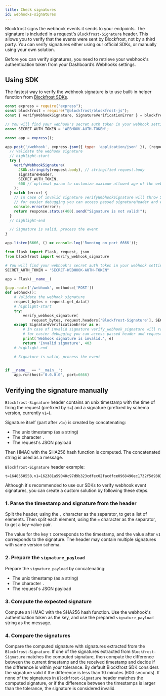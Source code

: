 ```yaml
---
title: Check signatures
id: webhooks-signatures
---
```


Blockfrost signs the webhook events it sends to your endpoints. The signature is included in a request's `Blockfrost-Signature` header. This allows you to verify that the events were sent by Blockfrost, not by a third party. You can verify signatures either using our official SDKs, or manually using your own solution.

Before you can verify signatures, you need to retrieve your webhook's authentication token from your Dashboard’s Webhooks settings.

## Using SDK

The fastest way to verify the webhook signature is to use built-in helper function from [Blockfrost SDKs](/docs/sdks).


<Tabs>
<TabItem value="js" label="Javascript (Node.js)">

```javascript showLineNumbers
const express = require("express");
const blockfrost = require("@blockfrost/blockfrost-js");
const { verifyWebhookSignature, SignatureVerificationError } = blockfrost;

// You will find your webhook's secret auth token in your webhook settings in the Blockfrost Dashboard
const SECRET_AUTH_TOKEN = 'WEBHOOK-AUTH-TOKEN';

const app = express();

app.post('/webhook', express.json({ type: 'application/json' }), (request, response) => {
  // Validate the webhook signature
  // highlight-start
  try {
    verifyWebhookSignature(
      JSON.stringify(request.body), // stringified request.body
      signatureHeader,
      SECRET_AUTH_TOKEN,
      600 // optional param to customize maximum allowed age of the webhook event, defaults to 600s
    );
  } catch (error) {
    // In case of invalid signature verifyWebhookSignature will throw SignatureVerificationError
    // for easier debugging you can access passed signatureHeader and webhookPayload values (error.signatureHeader, error.webhookPayload)
    console.error(error);
    return response.status(400).send("Signature is not valid!");
  }
  // highlight-end

  // Signature is valid, process the event
}

app.listen(6666, () => console.log('Running on port 6666'));
```

</TabItem>
<TabItem value="py" label="Python">

```python showLineNumbers
from flask import Flask, request, json
from blockfrost import verify_webhook_signature

# You will find your webhook's secret auth token in your webhook settings in the Blockfrost Dashboard
SECRET_AUTH_TOKEN = "SECRET-WEBHOOK-AUTH-TOKEN"

app = Flask(__name__)

@app.route('/webhook', methods=['POST'])
def webhook():
    # Validate the webhook signature
    request_bytes = request.get_data()
    # highlight-start
    try:
        verify_webhook_signature(
            request_bytes, request.headers['Blockfrost-Signature'], SECRET_AUTH_TOKEN)
    except SignatureVerificationError as e:
        # In case of invalid signature verify_webhook_signature will raise SignatureVerificationError
        # for easier debugging you can access passed header and request_body values (e.header, e.request_body)
        print('Webhook signature is invalid.', e)
        return 'Invalid signature', 403
    # highlight-end

    # Signature is valid, process the event
   

if __name__ == "__main__":
    app.run(host='0.0.0.0', port=6666)

```

</TabItem>

</Tabs>

## Verifying the signature manually

`Blockfrost-Signature` header contains an unix timestamp with the time of firing the request (prefixed by `t=`) and a signature (prefixed by schema version, currently `v1=`).

Signature itself (part after `v1=`) is created by concatenating:

- The unix timestamp (as a string)
- The character `.`
- The request's JSON payload

Then HMAC with the SHA256 hash function is computed. The concatenated string is used as a message.

`Blockfrost-Signature` header example:

```
t=1648550558,v1=162381a59040c97d9b323cdfec02facdfce0968490ec1732f5d938334c1eed4e
```

Although it's recommended to use our SDKs to verify webhook event signatures, you can create a custom solution by following these steps.

### 1. Parse the timestamp and signature from the header

Split the header, using the `,` character as the separator, to get a list of elements. Then split each element, using the `=` character as the separator, to get a key-value pair.

The value for the key `t` corresponds to the timestamp, and the value after `v1` corresponds to the signature. The header may contain multiple signatures with same version schema.

### 2. Prepare the `signature_payload`

Prepare the `signature_payload` by concatenating:

- The unix timestamp (as a string)
- The character `.`
- The request's JSON payload

### 3. Compute the expected signature

Compute an HMAC with the SHA256 hash function. Use the webhook's authentication token as the key, and use the prepared `signature_payload` string as the message.

### 4. Compare the signatures

Compare the computed signature with signatures extracted from the `Blockfrost-Signature`.
If one of the signatures extracted from `Blockfrost-Signature` matches the computed signature, then compute the difference between the current timestamp and the received timestamp and decide if the difference is within your tolerance.
By default Blockfrost SDK considers the signature valid if the difference is less than 10 minutes (600 seconds).
If none of the signatures in `Blockfrost-Signature` header matches the computed signature, or if the difference between the timestamps is larger than the tolerance, the signature is considered invalid.

